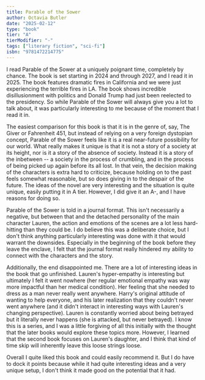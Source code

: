 ```yaml
---
title: Parable of the Sower
author: Octavia Butler
date: "2025-02-12"
type: "book"
tier: "A"
tierModifier: "-"
tags: ["literary fiction", "sci-fi"]
isbn: "9781472214775"
---
```


I read Parable of the Sower at a uniquely poignant time, completely by chance. The book is set starting in 2024 and through 2027, and I read it in 2025. The book features dramatic fires in California and we were just experiencing the terrible fires in LA. The book shows incredible disillusionment with politics and Donald Trump had just been reelected to the presidency. So while Parable of the Sower will always give you a lot to talk about, it was particularly interesting to me because of the moment that I read it in.

The easiest comparison for this book is that it is in the genre of, say, The Giver or Fahrenheit 451, but instead of relying on a very foreign dystopian concept, Parable of the Sower feels like it is a real near-future possibility for our world. What really makes it unique is that it is not a story of a society at its height, nor is it a story of the absence of society. Instead it is a story of the inbetween -- a society in the process of crumbling, and in the process of being picked up again before its all lost. In that vein, the decision making of the characters is extra hard to criticize, because holding on to the past feels somewhat reasonable, but so does giving in to the despair of the future. The ideas of the novel are very interesting and the situation is quite unique, easily putting it in A tier. However, I did give it an A-, and I have reasons for doing so.

Parable of the Sower is told in a journal format. This isn't necessarily a negative, but between that and the detached personality of the main character Lauren, the action and emotions of the scenes are a lot less hard-hitting than they could be. I do believe this was a deliberate choice, but I don't think anything particularly interesting was done with it that would warrant the downsides. Especially in the beginning of the book before they leave the enclave, I felt that the journal format really hindered my ability to connect with the characters and the story.

Additionally, the end disappointed me. There are a lot of interesting ideas in the book that go unfinished. Lauren's hyper-empathy is interesting but ultimately I felt it went nowhere (her regular emotional empathy was way more impactful than her medical condition). Her feeling that she needed to dress as a man never really went anywhere. Harry's original attitude of wanting to help everyone, and his later realization that they couldn't never went anywhere (and it didn't interact in interesting ways with Lauren's changing perspective). Lauren is constantly worried about being betrayed but it literally never happens (she is attacked, but never betrayed). I know this is a series, and I was a little forgiving of all this initially with the thought that the later books would explore these topics more. However, I learned that the second book focuses on Lauren's daughter, and I think that kind of time skip will inherently leave this loose strings loose.

Overall I quite liked this book and could easily recommend it. But I do have to dock it points because while it had quite interesting ideas and a very unique setup, I don't think it made good on the potential that it had.